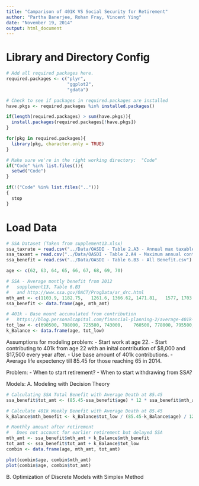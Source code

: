 ```yaml
---
title: "Camparison of 401K VS Social Security for Retirement"
author: "Partha Banerjee, Rohan Fray, Vincent Ying"
date: "November 19, 2014"
output: html_document
---
```



  
# Library and Directory Config
```r
# Add all required packages here. 
required.packages <- c("plyr", 
                       "ggplot2",
                       "gdata")

# Check to see if packages in required.packages are installed
have.pkgs <- required.packages %in% installed.packages()

if(length(required.packages) > sum(have.pkgs)){
  install.packages(required.packages[!have.pkgs])
}

for(pkg in required.packages){
  library(pkg, character.only = TRUE)
}

# Make sure we're in the right working directory:  "Code"
if("Code" %in% list.files()){
  setwd("Code")
}

if(!("Code" %in% list.files("..")))
{
  stop
}
```

# Load Data

```r
# SSA Dataset (Taken from supplement13.xlsx)
ssa_taxrate = read.csv("../Data/OASDI - Table 2.A3 - Annual max taxable earnings and contribution rates.csv")
ssa_taxamt = read.csv("../Data/OASDI - Table 2.A4 - Maximum annual contribution.csv")
ssa_benefit = read.csv("../Data/OASDI - Table 6.B3 - All Benefit.csv")

age <- c(62, 63, 64, 65, 66, 67, 68, 69, 70)

# SSA - Average montly benefit from 2012
#   supplement13, Table 6.B3 
#   and http://www.ssa.gov/OACT/ProgData/ar_drc.html
mth_amt <- c(1103.9, 1182.75,	1261.6,	1366.62, 1471.81,	1577, 1703.16, 1829.32, 1955.48)
ssa_benefit <- data.frame(age, mth_amt)

# 401k - Base mount accumulated from contribution
#   https://blog.personalcapital.com/financial-planning-2/average-401k-balance-age/
tot_low <- c(690500, 708000, 725500, 743000,	760500, 778000, 795500, 813000, 830500)
k_Balance <- data.frame(age, tot_low)
```


Assumptions for modeling problem:
- Start work at age 22.
- Start contributing to 401k from age 22 with an inital contribution of $8,000 and $17,500 every year after.
- Use base amount of 401k contributions.
- Average life expectency till 85.45 for those reaching 65 in 2014.


Problem:
- When to start retirement?
- When to start withdrawing from SSA?


Models:
A. Modeling with Decision Theory
```r
# Calculating SSA Total Benefit with Average Death at 85.45
ssa_benefit$tot_amt <- (85.45-ssa_benefit$age) * 12 * ssa_benefit$mth_amt

# Calculate 401k Weekly Benefit with Average Death at 85.45
k_Balance$mth_benefit <- k_Balance$tot_low / (85.45-k_Balance$age) / 12

# Monthly amount after retirement
#   Does not account for earlier retirement but delayed SSA
mth_amt <- ssa_benefit$mth_amt + k_Balance$mth_benefit
tot_amt <- ssa_benefit$tot_amt + k_Balance$tot_low
combin <- data.frame(age, mth_amt, tot_amt)

plot(combin$age, combin$mth_amt)
plot(combin$age, combin$tot_amt)
```

B. Optimization of Discrete Models with Simplex Method
```r


```